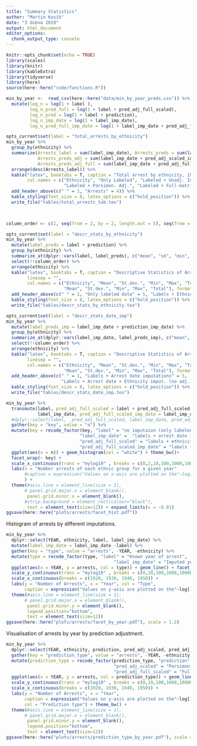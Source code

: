 ```yaml
---
title: "Summary Statistics"
author: "Martin Kosík"
date: "3 dubna 2019"
output: html_document
editor_options: 
  chunk_output_type: console
---
```


```r
knitr::opts_chunk$set(echo = TRUE)
library(scales)
library(knitr)
library(kableExtra)
library(tidyverse)
library(here)
source(here::here("code/functions.R"))
```

```r
min_by_year <-  read_csv(here::here("data/min_by_year_preds.csv")) %>% 
  mutate(log_n = log(1 + label ),
         log_n_pred_full = log(1 + label + pred_adj_full_scaled),
         log_n_pred = log(1 + label + prediction),
         log_n_imp_date = log(1 + label_imp_date),
         log_n_pred_full_imp_date = log(1 + label_imp_date + pred_adj_full_scaled_imp_date))
```


```r
opts_current$set(label = "total_arrests_by_ethnicity")
min_by_year %>% 
  group_by(ethnicity) %>% 
  summarize(Arrests_label = sum(label_imp_date), Arrests_preds = sum(label_imp_date + prediction_imp_date),
            Arrests_preds_adj = sum(label_imp_date + pred_adj_scaled_imp_date),
            Arrests_preds_adj_full = sum(label_imp_date + pred_adj_full_scaled_imp_date)) %>% 
  arrange(desc(Arrests_label)) %>% 
  kable("latex", booktabs = T, caption = "Total arrest by ethnicity, 1921-1960", linesep = "",
        col.names = c("Ethnicity", "Only Labeled", "Labeled + Unadj. Imput.", 
                      "Labeled + Parsimon. Adj.", "Labeled + Full-matrix Adj."),format.args = list(big.mark = ""))%>%
  add_header_above(c(" " = 1, "Arrests" = 4)) %>% 
  kable_styling(font_size = 8, latex_options = c("hold_position")) %>%  
  write_file("tables/total_arrests_tab.tex")

  
```

```r
column_order <- c(1, seq(from = 2, by = 2, length.out = 5), seq(from = 3, by = 2, length.out = 5))

opts_current$set(label = "descr_stats_by_ethnicity")
min_by_year %>% 
  mutate(label_preds = label + prediction) %>% 
  group_by(ethnicity) %>% 
  summarize_at(dplyr::vars(label, label_preds), c("mean", "sd", "min", "max", "sum")) %>% 
  select(!!column_order) %>% 
  arrange(ethnicity) %>% 
  kable("latex", booktabs = T, caption = "Descriptive Statistics of Arrests from 1921 to 1960 by Ethnicity, Part 1",
        linesep = "",
        col.names = c("Ethnicity", "Mean", "St.dev.", "Min", "Max", "Total", 
                      "Mean", "St.dev.", "Min", "Max", "Total"), format.args = list(big.mark = " "), digits = 0) %>% 
  add_header_above(c(" " = 1, "Only labeled data" = 5, "Labels + Ethnicity imputations (no adj.)" = 5)) %>% 
  kable_styling(font_size = 8, latex_options = c("hold_position")) %>%  
  write_file("tables/descr_stats_by_ethnicity.tex")

```

```r
opts_current$set(label = "descr_stats_date_imp")
min_by_year %>% 
  mutate(label_preds_imp = label_imp_date + prediction_imp_date) %>% 
  group_by(ethnicity) %>% 
  summarize_at(dplyr::vars(label_imp_date, label_preds_imp), c("mean", "sd", "min", "max", "sum")) %>% 
  select(!!column_order) %>% 
  arrange(ethnicity) %>% 
  kable("latex", booktabs = T, caption = "Descriptive Statistics of Arrests from 1921 to 1960 by Ethnicity, Part 2",
        linesep = "",
        col.names = c("Ethnicity", "Mean", "St.dev.", "Min", "Max", "Total", 
                      "Mean", "St.dev.", "Min", "Max", "Total"), format.args = list(big.mark = " "), digits = 0) %>% 
  add_header_above(c(" " = 1, "Labels + Arrest date imputations" = 5,
                     "Labels + Arrest date + Ethnicity imput. (no adj.)" = 5)) %>% 
  kable_styling(font_size = 8, latex_options = c("hold_position")) %>%  
  write_file("tables/descr_stats_date_imp.tex")

```


```r
min_by_year %>% 
  transmute(label, pred_adj_full_scaled = label + pred_adj_full_scaled, 
            label_imp_date, pred_adj_full_scaled_imp_date = label_imp_date + pred_adj_full_scaled_imp_date) %>% 
  #dplyr::select(label,  pred_adj_full_scaled, label_imp_date, pred_adj_full_scaled_imp_date) %>% 
  gather(key = "key", value = "n") %>% 
  mutate(key = recode_factor(key, "label" = "no imputaion (only labeled data)",
                            "label_imp_date" =  "labels + arrest date imputation",
                            "pred_adj_full_scaled" = "labels + ethnicity imputation",
                            "pred_adj_full_scaled_imp_date" = "labels + ethnicity + arrest date imputation")) %>% 
  ggplot(aes(x = n)) + geom_histogram(col = "white") + theme_bw()+
  facet_wrap(~ key) + 
  scale_x_continuous(trans = "mylog10" , breaks = c(0,2,10,100,1000,10000))+
  labs(x = "Number arrests of each ethnic group for a given year"
       #caption = expression("Values on x-axis are plotted on the"~log[10](1 + x)~"scale.")
       ) + 
  theme(#axis.line = element_line(size = 1), 
       # panel.grid.major.x = element_blank(), 
        panel.grid.minor.x = element_blank(), 
       #strip.background = element_rect(colour="black"),
        text = element_text(size=12)) + expand_limits(x = -0.01)
ggsave(here::here("plots/arrests/facet_hist.pdf"))

```

Histogram of arrests by different imputations. 
```r
min_by_year %>% 
  dplyr::select(YEAR, ethnicity, label, label_imp_date) %>% 
  mutate(label_imp_date = label_imp_date -label) %>% 
  gather(key = "type", value = "arrests", -YEAR, -ethnicity) %>% 
  mutate(type = recode_factor(type, "label" = "Known year of arrest",
                                         "label_imp_date" = "Imputed year of arrest")) %>%   
  ggplot(aes(x = YEAR, y = arrests, col = type)) + geom_line() + facet_wrap(~ethnicity) +
  scale_y_continuous(trans = "mylog10" , breaks = c(0,10,100,1000,10000))+
  scale_x_continuous(breaks = c(1920, 1930, 1940, 1950)) + 
  labs(y = "Number of Arrests", x = "Year", col = "Type",
       caption = expression("Values on y-axis are plotted on the"~log[10](1 + y)~"scale.")) + theme_bw() +
  theme(#axis.line = element_line(size = 1), 
       # panel.grid.major.x = element_blank(), 
        panel.grid.minor.y = element_blank(), 
        legend.position="bottom", 
        text = element_text(size=12))
ggsave(here::here("plots/arrests/facet_by_year.pdf"), scale = 1.2)
```

Visualisation of arrests by year by prediction adjustment. 
```r
min_by_year %>% 
  dplyr::select(YEAR, ethnicity, prediction, pred_adj_scaled, pred_adj_full_scaled) %>% 
  gather(key = "prediction_type", value = "arrests", -YEAR, -ethnicity) %>% 
  mutate(prediction_type = recode_factor(prediction_type, "prediction" = "No adjustment",
                                         "pred_adj_scaled" = "Parsimonious adj.", 
                                         "pred_adj_full_scaled" = "Full matrix adj.")) %>% 
  ggplot(aes(x = YEAR, y = arrests, col = prediction_type)) + geom_line() + facet_wrap(~ethnicity) +
  scale_y_continuous(trans = "mylog10" , breaks = c(0,10,100,1000,10000))+
  scale_x_continuous(breaks = c(1920, 1930, 1940, 1950)) + 
  labs(y = "Number of Arrests", x = "Year", 
       caption = expression("Values on y-axis are plotted on the"~log[10](1 + y)~"scale."),
       col = "Prediction type") + theme_bw() +
  theme(#axis.line = element_line(size = 1), 
       # panel.grid.major.x = element_blank(), 
        panel.grid.minor.y = element_blank(), 
        legend.position="bottom", 
        text = element_text(size=12))
ggsave(here::here("plots/arrests/prediction_type_by_year.pdf"), scale = 1.2)
```


